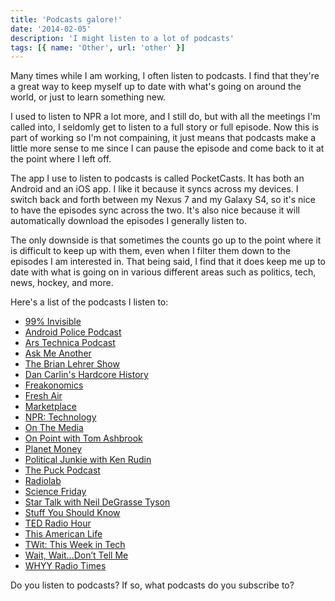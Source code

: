 ```yaml
---
title: 'Podcasts galore!'
date: '2014-02-05'
description: 'I might listen to a lot of podcasts'
tags: [{ name: 'Other', url: 'other' }]
---
```


Many times while I am working, I often listen to podcasts. I find that they're a great way to keep myself up to date with what's going on around the world, or just to learn something new.

I used to listen to NPR a lot more, and I still do, but with all the meetings I'm called into, I seldomly get to listen to a full story or full episode. Now this is part of working so I'm not compaining, it just means that podcasts make a little more sense to me since I can pause the episode and come back to it at the point where I left off.

The app I use to listen to podcasts is called PocketCasts. It has both an Android and an iOS app. I like it because it syncs across my devices. I switch back and forth between my Nexus 7 and my Galaxy S4, so it's nice to have the episodes sync across the two. It's also nice because it will automatically download the episodes I generally listen to.

The only downside is that sometimes the counts go up to the point where it is difficult to keep up with them, even when I filter them down to the episodes I am interested in. That being said, I find that it does keep me up to date with what is going on in various different areas such as politics, tech, news, hockey, and more.

Here's a list of the podcasts I listen to:

-   <a href="http://99percentinvisible.org" target="_blank" rel="noopener">
        99% Invisible
    </a>
-   <a href="http://www.androidpolice.com" target="_blank" rel="noopener">
        Android Police Podcast
    </a>
-   <a href="http://www.arstechnica.com" target="_blank" rel="noopener">
        Ars Technica Podcast
    </a>
-   <a href="http://www.npr.org/podcasts/510299/ask-me-another" target="_blank" rel="noopener">
        Ask Me Another
    </a>
-   <a href="http://www.wnyc.org/shows/bl/" target="_blank" rel="noopener">
        The Brian Lehrer Show
    </a>
-   <a href="http://www.dancarlin.com/hardcore-history-series/" target="_blank" rel="noopener">
        Dan Carlin's Hardcore History
    </a>
-   <a href="http://freakonomics.com" target="_blank" rel="noopener">
        Freakonomics
    </a>
-   <a href="http://www.npr.org/programs/fresh-air/" target="_blank" rel="noopener">
        Fresh Air
    </a>
-   <a href="http://www.marketplace.org" target="_blank" rel="noopener">
        Marketplace
    </a>
-   <a href="http://www.npr.org/rss/podcast/podcast_detail.php?siteId=4819382" target="_blank" rel="noopener">
        NPR: Technology
    </a>
-   <a href="http://www.onthemedia.org/" target="_blank" rel="noopener">
        On The Media
    </a>
-   <a href="http://onpoint.wbur.org/" target="_blank" rel="noopener">
        On Point with Tom Ashbrook
    </a>
-   <a href="http://www.npr.org/blogs/money/" target="_blank" rel="noopener">
        Planet Money
    </a>
-   <a href="http://krpoliticaljunkie.com" target="_blank" rel="noopener">
        Political Junkie with Ken Rudin
    </a>
-   <a href="http://www.puckpodcast.com/" target="_blank" rel="noopener">
        The Puck Podcast
    </a>
-   <a href="http://www.radiolab.org/" target="_blank" rel="noopener">
        Radiolab
    </a>
-   <a href="http://sciencefriday.com/" target="_blank" rel="noopener">
        Science Friday
    </a>
-   <a href="http://www.startalkradio.net" target="_blank" rel="noopener">
        Star Talk with Neil DeGrasse Tyson
    </a>
-   <a href="http://www.stuffyoushouldknow.com/podcasts/" target="_blank" rel="noopener">
        Stuff You Should Know
    </a>
-   <a href="http://www.npr.org/programs/ted-radio-hour/" target="_blank" rel="noopener">
        TED Radio Hour
    </a>
-   <a href="http://www.thisamericanlife.org" target="_blank" rel="noopener">
        This American Life
    </a>
-   <a href="http://twit.tv/" target="_blank" rel="noopener">
        TWit: This Week in Tech
    </a>
-   <a href="http://www.npr.org/programs/wait-wait-dont-tell-me/" target="_blank" rel="noopener">
        Wait, Wait&#8230;Don&#8217;t Tell Me
    </a>
-   <a href="http://whyy.org/cms/radiotimes/" target="_blank" rel="noopener">
        WHYY Radio Times
    </a>

Do you listen to podcasts? If so, what podcasts do you subscribe to?
